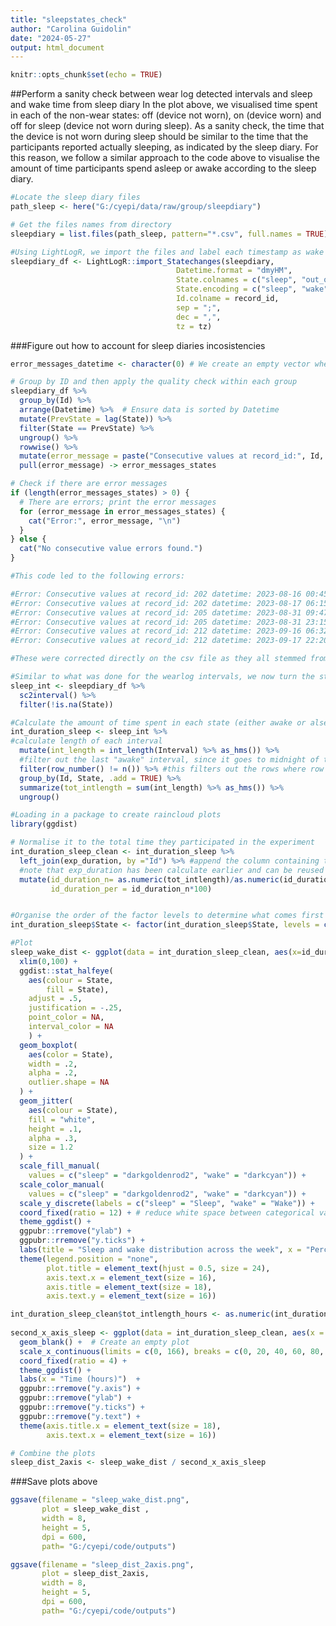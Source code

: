 ---
title: "sleepstates_check"
author: "Carolina Guidolin"
date: "2024-05-27"
output: html_document
---

```{r setup, include=FALSE}
knitr::opts_chunk$set(echo = TRUE)
```


##Perform a sanity check between wear log detected intervals and sleep and wake time from sleep diary 
In the plot above, we visualised time spent in each of the non-wear states: off (device not worn), on (device worn) and off for sleep (device not worn during sleep). As a sanity check, the time that the device is not worn during sleep should be similar to the time that the participants reported actually sleeping, as indicated by the sleep diary. For this reason, we follow a similar approach to the code above to visualise the amount of time participants spend asleep or awake according to the sleep diary. 

```{r}
#Locate the sleep diary files
path_sleep <- here("G:/cyepi/data/raw/group/sleepdiary")

# Get the files names from directory
sleepdiary = list.files(path_sleep, pattern="*.csv", full.names = TRUE)

#Using LightLogR, we import the files and label each timestamp as wake or sleep
sleepdiary_df <- LightLogR::import_Statechanges(sleepdiary,
                                     Datetime.format = "dmyHM",
                                     State.colnames = c("sleep", "out_ofbed"),
                                     State.encoding = c("sleep", "wake"),
                                     Id.colname = record_id,
                                     sep = ";",
                                     dec = ",",
                                     tz = tz)

```

###Figure out how to account for sleep diaries incosistencies 
```{r}
error_messages_datetime <- character(0) # We create an empty vector where we can store the errors

# Group by ID and then apply the quality check within each group
sleepdiary_df %>%
  group_by(Id) %>%
  arrange(Datetime) %>%  # Ensure data is sorted by Datetime
  mutate(PrevState = lag(State)) %>%
  filter(State == PrevState) %>%
  ungroup() %>%
  rowwise() %>%
  mutate(error_message = paste("Consecutive values at record_id:", Id, "datetime:", Datetime, "state:", State)) %>%
  pull(error_message) -> error_messages_states

# Check if there are error messages
if (length(error_messages_states) > 0) {
  # There are errors; print the error messages
  for (error_message in error_messages_states) {
    cat("Error:", error_message, "\n")
  }
} else {
  cat("No consecutive value errors found.")
}

```

```{r}
#This code led to the following errors: 

#Error: Consecutive values at record_id: 202 datetime: 2023-08-16 00:45:00 state: sleep 
#Error: Consecutive values at record_id: 202 datetime: 2023-08-17 06:15:00 state: wake 
#Error: Consecutive values at record_id: 205 datetime: 2023-08-31 09:47:00 state: wake 
#Error: Consecutive values at record_id: 205 datetime: 2023-08-31 23:15:00 state: sleep 
#Error: Consecutive values at record_id: 212 datetime: 2023-09-16 06:32:00 state: wake 
#Error: Consecutive values at record_id: 212 datetime: 2023-09-17 22:20:00 state: sleep 

#These were corrected directly on the csv file as they all stemmed from the participant accidenatlly logging the wrong data when reporting sleep and bed dates from the previous day. 
```

```{r}
#Similar to what was done for the wearlog intervals, we now turn the state changes of the sleep diary to an interval
sleep_int <- sleepdiary_df %>%
  sc2interval() %>%
  filter(!is.na(State))

#Calculate the amount of time spent in each state (either awake or alseep), for each participant across the whole experiment duration
int_duration_sleep <- sleep_int %>%
#calculate length of each interval
  mutate(int_length = int_length(Interval) %>% as_hms()) %>% 
  #filter out the last "awake" interval, since it goes to midnight of the final exp day, which is not actual data
  filter(row_number() != n()) %>% #this filters out the rows where row n is equal to tot number of rows, i.e. last enrty
  group_by(Id, State, .add = TRUE) %>%
  summarize(tot_intlength = sum(int_length) %>% as_hms()) %>%
  ungroup() 

#Loading in a package to create raincloud plots
library(ggdist)

# Normalise it to the total time they participated in the experiment
int_duration_sleep_clean <- int_duration_sleep %>%
  left_join(exp_duration, by ="Id") %>% #append the column containing total participation hours from the exp_duration df
  #note that exp_duration has been calculate earlier and can be reused here 
  mutate(id_duration_n= as.numeric(tot_intlength)/as.numeric(id_duration), #calculate percentage of time) #convert to numeric as division betwen difftime objects is not supported
         id_duration_per = id_duration_n*100) 


#Organise the order of the factor levels to determine what comes first in the plot
int_duration_sleep$State <- factor(int_duration_sleep$State, levels = c("sleep", "wake"))

#Plot
sleep_wake_dist <- ggplot(data = int_duration_sleep_clean, aes(x=id_duration_per, y = State, fill = State)) +
  xlim(0,100) +
  ggdist::stat_halfeye(
    aes(colour = State,
        fill = State),
    adjust = .5,
    justification = -.25,
    point_color = NA,
    interval_color = NA
    ) +
  geom_boxplot(
    aes(color = State),
    width = .2,
    alpha = .2,
    outlier.shape = NA
  ) +
  geom_jitter(
    aes(colour = State),
    fill = "white",
    height = .1,
    alpha = .3,
    size = 1.2
  ) +
  scale_fill_manual(
    values = c("sleep" = "darkgoldenrod2", "wake" = "darkcyan")) +
  scale_color_manual(
    values = c("sleep" = "darkgoldenrod2", "wake" = "darkcyan")) +
  scale_y_discrete(labels = c("sleep" = "Sleep", "wake" = "Wake")) +
  coord_fixed(ratio = 12) + # reduce white space between categorical variables on y axis
  theme_ggdist() +
  ggpubr::rremove("ylab") +
  ggpubr::rremove("y.ticks") +
  labs(title = "Sleep and wake distribution across the week", x = "Percentage of time (%)") +
  theme(legend.position = "none",
        plot.title = element_text(hjust = 0.5, size = 24),
        axis.text.x = element_text(size = 16),
        axis.title = element_text(size = 18),
        axis.text.y = element_text(size = 16))

int_duration_sleep_clean$tot_intlength_hours <- as.numeric(int_duration_sleep_clean$tot_intlength) / 3600
  
second_x_axis_sleep <- ggplot(data = int_duration_sleep_clean, aes(x = tot_intlength_hours, y = 0.01)) +
  geom_blank() +  # Create an empty plot
  scale_x_continuous(limits = c(0, 166), breaks = c(0, 20, 40, 60, 80, 100, 120, 140, 166)) +
  coord_fixed(ratio = 4) +
  theme_ggdist() +
  labs(x = "Time (hours)")  +
  ggpubr::rremove("y.axis") +
  ggpubr::rremove("ylab") + 
  ggpubr::rremove("y.ticks") +
  ggpubr::rremove("y.text") +
  theme(axis.title.x = element_text(size = 18),
        axis.text.x = element_text(size = 16)) 

# Combine the plots
sleep_dist_2axis <- sleep_wake_dist / second_x_axis_sleep 
```

###Save plots above
```{r}
ggsave(filename = "sleep_wake_dist.png",
       plot = sleep_wake_dist ,
       width = 8,
       height = 5,
       dpi = 600,
       path= "G:/cyepi/code/outputs")

ggsave(filename = "sleep_dist_2axis.png",
       plot = sleep_dist_2axis,
       width = 8,
       height = 5,
       dpi = 600,
       path= "G:/cyepi/code/outputs")
```



